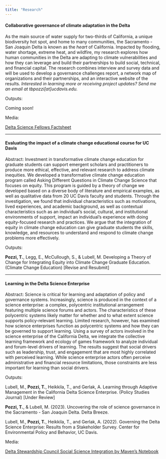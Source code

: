 ```yaml
---
title: "Research"
---
```


#### Collaborative governance of climate adaptation in the Delta

As the main source of water supply for two-thirds of California, a unique biodiversity hot spot, and home to many communities, the Sacramento - San Joaquin Delta is known as the *heart* of California. Impacted by flooding, water shortage, extreme heat, and wildfire, my research explores how human communities in the Delta are adapting to climate vulnerabilities and how they can leverage and build their partnerships to build social, technical, and financial capital. The research combines interview and survey data and will be used to develop a governance challenges report, a network map of organizations and their partnerships, and an interactive website of the results. *Interested in learning more or receiving project updates? Send me an email at tbpozzi\[at\]ucdavis.edu.*

Outputs:

Coming soon!

Media:

[Delta Science Fellows Factsheet](https://deltacouncil.ca.gov/pdf/science-program/information-sheets/2022-07-21-delta-science-fellows-2022-info-sheet.pdf)

------------------------------------------------------------------------

#### Evaluating the impact of a climate change educational course for UC Davis

Abstract: Investment in transformative climate change education for graduate students can support emergent scholars and practitioners to produce more ethical, effective, and relevant research to address climate inequities. We developed a transformative climate change education program called Asking Different Questions in Climate Change Science that focuses on equity. This program is guided by a theory of change we developed based on a diverse body of literature and empirical examples, as well as qualitative data from 20 UC Davis faculty and students. Through the investigation, we found that individual characteristics such as motivations, lived experiences, and academic background, as well as contextual characteristics such as an individual's social, cultural, and institutional environments of support, impact an individual's experience with doing equity-focused research and practices. We argue that the integration of equity in climate change education can give graduate students the skills, knowledge, and resources to understand and respond to climate change problems more effectively.

Outputs:

**Pozzi, T.**, Legg, E., McCullough, S., & Lubell, M. Developing a Theory of Change for Integrating Equity into Climate Change Graduate Education. (Climate Change Education) \[Revise and Resubmit\]

------------------------------------------------------------------------

#### Learning in the Delta Science Enterprise

Abstract: Science is critical for learning and adaptation of policy and governance systems. Increasingly, science is produced in the context of a science enterprise: a complex, polycentric institutional arrangement featuring multiple science forums and actors. The characteristics of these polycentric systems likely matter for whether and to what extent science supports policy-relevant learning. Limited research, however, has examined how science enterprises function as polycentric systems and how they can be governed to support learning. Using a survey of actors involved in the science enterprise of the California Delta, we integrate the collective learning framework and ecology of games framework to analyze individual and forum-level drivers of learning. The results suggest that social drivers such as leadership, trust, and engagement that are most highly correlated with perceived learning. While science enterprise actors often perceive administrative and financial resource limitations, those constraints are less important for learning than social drivers.

Outputs:

Lubell, M., **Pozzi, T.**, Heikkila, T., and Gerlak, A. Learning through Adaptive Management in the California Delta Science Enterprise. (Policy Studies Journal) \[Under Review\]

**Pozzi, T.**, & Lubell, M. (2023). Uncovering the role of science governance in the Sacramento - San Joaquin Delta. Delta Breeze.

Lubell, M., **Pozzi, T.**, Heikkila, T., and Gerlak, A. (2022). Governing the Delta Science Enterprise: Results from a Stakeholder Survey. Center for Environmental Policy and Behavior, UC Davis.

Media:

[Delta Stewardship Council Social Science Integration by Maven's Notebook](https://mavensnotebook.com/2023/03/16/delta-stewardship-council-integrating-social-sciences-in-the-delta/)
